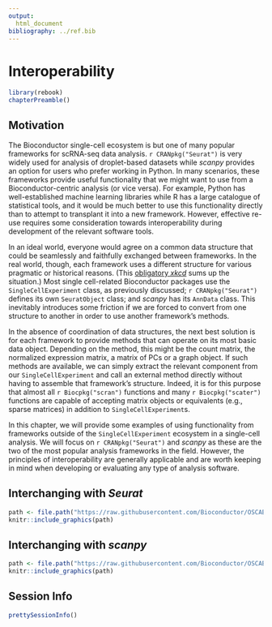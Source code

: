 ```yaml
---
output:
  html_document
bibliography: ../ref.bib
---
```


# Interoperability

```r
library(rebook)
chapterPreamble()
```

## Motivation

The Bioconductor single-cell ecosystem is but one of many popular frameworks for scRNA-seq data analysis.
`r CRANpkg("Seurat")` is very widely used for analysis of droplet-based datasets while _scanpy_ provides an option for users who prefer working in Python.
In many scenarios, these frameworks provide useful functionality that we might want to use from a Bioconductor-centric analysis (or vice versa).
For example, Python has well-established machine learning libraries while R has a large catalogue of statistical tools, and it would be much better to use this functionality directly than to attempt to transplant it into a new framework.
However, effective re-use requires some consideration towards interoperability during development of the relevant software tools.

In an ideal world, everyone would agree on a common data structure that could be seamlessly and faithfully exchanged between frameworks.
In the real world, though, each framework uses a different structure for various pragmatic or historical reasons.
(This [obligatory _xkcd_](https://xkcd.com/927/) sums up the situation.)
Most single cell-related Bioconductor packages use the `SingleCellExperiment` class, as previously discussed; `r CRANpkg("Seurat")` defines its own `SeuratObject` class; and _scanpy_ has its `AnnData` class.
This inevitably introduces some friction if we are forced to convert from one structure to another in order to use another framework's methods.

In the absence of coordination of data structures, the next best solution is for each framework to provide methods that can operate on its most basic data object.
Depending on the method, this might be the count matrix, the normalized expression matrix, a matrix of PCs or a graph object.
If such methods are available, we can simply extract the relevant component from our `SingleCellExperiment` and call an external method directly without having to assemble that framework's structure.
Indeed, it is for this purpose that almost all `r Biocpkg("scran")` functions and many `r Biocpkg("scater")` functions are capable of accepting matrix objects or equivalents (e.g., sparse matrices) in addition to `SingleCellExperiment`s.

In this chapter, we will provide some examples of using functionality from frameworks outside of the `SingleCellExperiment` ecosystem in a single-cell analysis.
We will focus on `r CRANpkg("Seurat")` and _scanpy_ as these are the two of the most popular analysis frameworks in the field. 
However, the principles of interoperability are generally applicable and are worth keeping in mind when developing or evaluating any type of analysis software. 

## Interchanging with _Seurat_

```r
path <- file.path("https://raw.githubusercontent.com/Bioconductor/OSCABase/images/images", "placeholder_elsie.jpg")
knitr::include_graphics(path)
```

## Interchanging with _scanpy_

```r
path <- file.path("https://raw.githubusercontent.com/Bioconductor/OSCABase/images/images", "placeholder_vegeta.jpg")
knitr::include_graphics(path)
```

## Session Info {-}

```r
prettySessionInfo()
```
